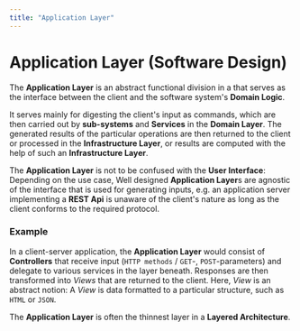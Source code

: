 ```yaml
---
title: "Application Layer"
---
```



# Application Layer (Software Design)

The **Application Layer** is an abstract functional division in a <GlosRef name="Layered Architecture" file="sd.layeredarchitecture" /> that serves as the interface between the client
and the software system's **Domain Logic**.

It serves mainly for digesting the client's input as commands, which are then carried out by **sub-systems** and **Services**
in the **Domain Layer**. The generated results of the particular operations are then returned to the client or processed
in the **Infrastructure Layer**, or results are computed with the help of such an **Infrastructure Layer**.

The **Application Layer** is not to be confused with the **User Interface**: Depending on the use case, Well designed
**Application Layer**s are agnostic of the interface that is used for generating inputs, e.g. an application server
implementing a **REST Api** is unaware of the client's nature as long as the client conforms to the required protocol.

### Example
In a client-server application, the **Application Layer** would consist of **Controllers** that receive input (`HTTP methods` / `GET`-, `POST`-parameters) and delegate to various services in the layer beneath. Responses are then transformed into _Views_ that are returned to the client. Here, _View_ is an abstract notion: A _View_ is data formatted to a particular structure, such as `HTML` or `JSON`.

The **Application Layer** is often the thinnest layer in a **Layered Architecture**.

<BackButton />